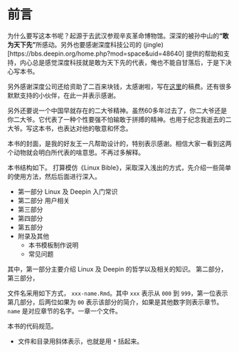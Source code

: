 \frontmatter
\pagestyle{main}

# 前言

为什么要写这本书呢？起源于去武汉参观辛亥革命博物馆。深深的被孙中山的**"敢为天下先"**所感动。另外也要感谢深度科技公司的 (jingle)[https://bbs.deepin.org/home.php?mod=space&uid=48640] 提供的帮助和支持，内心总是感觉深度科技就是敢为天下先的代表，俺也不能自甘落后，于是下决心写本书。

另外感谢深度公司还给资助了二百来块钱，太感谢啦，写在[这里](https://gitee.com/bubifengyun/viewwuhan)的稿费。还有很多默默支持的小伙伴，在此一并表示感谢。

另外还要说一个中国早就存在的二大爷精神。虽然60多年过去了，你二大爷还是你二大爷。它代表了一种个性要强不怕输敢于拼搏的精神。也用于纪念我逝去的二大爷。写这本书，也表达对他的敬意和怀念。

本书的封面，是我的好友王一凡帮助设计的，特别表示感谢。相信大家一看到这两个动物就会明白所代表的啥意思。不再过多解释。

本书结构如下。 打算模仿《Linux Bible》，采取深入浅出的方式，先介绍一些简单的使用方法，然后后面进行深入。

- 第一部分 Linux 及 Deepin 入门常识
- 第二部分 用户相关
- 第三部分
- 第四部分
- 第五部分
- 附录及其他
  - 本书模板制作说明
  - 常见问题

其中，第一部分主要介绍 Linux 及 Deepin 的哲学以及相关的知识。
第二部分，第三部分，


文件名采用如下方式， `xxx-name.Rmd`。其中 `xxx` 表示从 `000` 到 `999`，第一位表示第几部分，后两位如果为 `00` 表示该部分的简介，如果是其他数字则表示章节。`name` 是对应章节的名字。一章一个文件。

本书的代码规范。

- 文件和目录用斜体表示，也就是用 `*` 括起来。

\include{latex/content}

